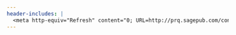 ```yaml
---
header-includes: |
  <meta http-equiv="Refresh" content="0; URL=http://prq.sagepub.com/content/65/4/703">
---
```

